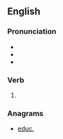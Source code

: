 {{also|cüd}}

==English==

===Pronunciation===
* {{rhymes|uːd|lang=en}}
* {{IPA|/kjuːd/|lang=en}}
* {{homophones|lang=en|queued}}

===Verb===
{{head|en|verb form}}

# {{en-past of|cue}}

===Anagrams===
* [[educ.#English|educ.]]